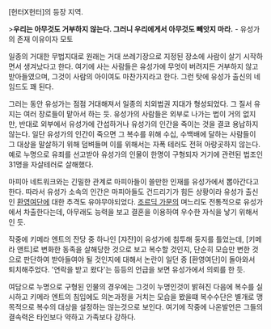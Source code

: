 [헌터X헌터]의 등장 지역.

>'''우리는 아무것도 거부하지 않는다. 그러니 우리에게서 아무것도 빼앗지 마라.''' - 유성가의 존재 이유이자 모토

일종의 거대한 무법지대로 원래는 거대 쓰레기장으로 지정된 장소에 사람이 살기 시작하면서 생겨났다고 한다. 여기에 사는 사람들은 유성가에 무엇이 버려지든 거부하지 않고 받아들였으며, 그것이 사람의 아이여도 마찬가지라고 한다. 그런 탓에 유성가 출신의 네임드도 꽤 된다.

그러는 동안 유성가는 점점 거대해져서 일종의 치외법권 지대가 형성되었다. 그 질서 유지는 여러 장로들이 맡아서 하는 듯. 유성가의 사람들은 외부로 나가는 법이 거의 없지만, 반대로 외부에서 유성가에 간섭하거나 유성가의 인간을 죽이는 것을 결코 용납하지 않는다. 일단 유성가의 인간이 죽으면 그 복수를 위해 수십, 수백배에 달하는 사람들이 그 대상을 말살하기 위해 덤벼들며 이를 위해서는 자폭 테러도 전혀 아랑곳하지 않는다. 예로 누명으로 유죄를 선고받아 유성가의 인물이 한명이 구형되자 거기에 관련된 법조인 31명을 자살테러로 살해했다. 

마피아 네트워크와는 긴밀한 관계로 마피아들이 쓸만한 인재를 유성가에서 뽑아간다고 한다. 따라서 유성가 소속의 인간은 마피아들도 건드리기가 힘든 상황이라 유성가 출신인 [[환영여단]]에 대한 추격도 유야무야되었다. [[조르딕 가문]]의 며느리도 전통적으로 유성가에서 차출한다는데, 아무래도 능력을 보고 결혼을 이용하여 우수한 자식을 낳기 위해서인 듯.

작중에 키메라 엔트의 잔당 중 하나인 [쟈쟌]이 유성가에 침투해 둥지를 틀었는데, [키메라 앤트]로 변화한 동족을 살해당한 것으로 보고 복수할 것인지, 단순히 모습만 변한 것으로 판단하여 받아들여야 될 것인지에 대해서 논란이 일던 중 [환영여단]이 돌아와서 퇴치해주었다. '연락을 받고 왔다'는 등등의 언급을 보면 유성가에서 의뢰를 한 듯.

여담으로 누명으로 구형된 인물의 경우에는 그것이 누명인것이 밝혀진 다음에 복수를 실시하고 키메라 엔트의 침입에도 의논과정을 거치는 모습을 봤을떄 복수수단은 별개로 맹목적으로 복수의 대상을 설정하는 않는것으로 보인다. 여기에 작중에 나온발언은 그들의 결속력은 타인보다 약하고 가족보다 강하다.
